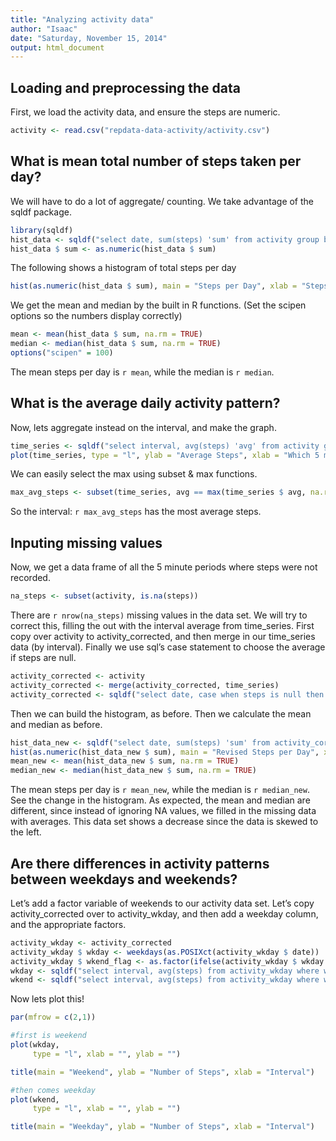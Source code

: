 ```yaml
---
title: "Analyzing activity data"
author: "Isaac"
date: "Saturday, November 15, 2014"
output: html_document
---
```

## Loading and preprocessing the data
First, we load the activity data, and ensure the steps are numeric.

```r
activity <- read.csv("repdata-data-activity/activity.csv")
```
## What is mean total number of steps taken per day?
We will have to do a lot of aggregate/ counting. We take advantage of the sqldf package.

```r
library(sqldf)
hist_data <- sqldf("select date, sum(steps) 'sum' from activity group by date")
hist_data $ sum <- as.numeric(hist_data $ sum)
```

The following shows a histogram of total steps per day

```r
hist(as.numeric(hist_data $ sum), main = "Steps per Day", xlab = "Steps")
```

We get the mean and median by the built in R functions. (Set the scipen options so the numbers display correctly)
```r
mean <- mean(hist_data $ sum, na.rm = TRUE)
median <- median(hist_data $ sum, na.rm = TRUE)
options("scipen" = 100)
```

The mean steps per day is `r mean`, while the median is `r median`.

## What is the average daily activity pattern?
Now, lets aggregate instead on the interval, and make the graph.

```r
time_series <- sqldf("select interval, avg(steps) 'avg' from activity group by interval")
plot(time_series, type = "l", ylab = "Average Steps", xlab = "Which 5 min time interval", main = "Avg Steps for Each Interval")
```

We can easily select the max using subset & max functions.
```r
max_avg_steps <- subset(time_series, avg == max(time_series $ avg, na.rm = TRUE)) $ interval
```

So the interval: `r max_avg_steps` has the most average steps.

## Inputing missing values
Now, we get a data frame of all the 5 minute periods where steps were not recorded.
```r
na_steps <- subset(activity, is.na(steps))
```

There are `r nrow(na_steps)` missing values in the data set. We will try to correct this, filling the out with the interval average from time_series. First copy over activity to activity_corrected, and then merge in our time_series data (by interval). Finally we use sql's case statement to choose the average if steps are null.

```r
activity_corrected <- activity
activity_corrected <- merge(activity_corrected, time_series)
activity_corrected <- sqldf("select date, case when steps is null then avg else steps end 'steps', interval from activity_corrected")
```

Then we can build the histogram, as before. Then we calculate the mean and median as before.
```r
hist_data_new <- sqldf("select date, sum(steps) 'sum' from activity_corrected group by date")
hist(as.numeric(hist_data_new $ sum), main = "Revised Steps per Day", xlab = "Steps")
mean_new <- mean(hist_data_new $ sum, na.rm = TRUE)
median_new <- median(hist_data_new $ sum, na.rm = TRUE)
```

The mean steps per day is `r mean_new`, while the median is `r median_new`. See the change in the histogram. As expected, the mean and median are different, since instead of ignoring NA values, we filled in the missing data with averages. This data set shows a decrease since the data is skewed to the left.

## Are there differences in activity patterns between weekdays and weekends?
Let's add a factor variable of weekends to our activity data set. Let's copy activity_corrected over to activity_wkday, and then add a weekday column, and the appropriate factors.
```r
activity_wkday <- activity_corrected
activity_wkday $ wkday <- weekdays(as.POSIXct(activity_wkday $ date))
activity_wkday $ wkend_flag <- as.factor(ifelse(activity_wkday $ wkday %in% c("Saturday", "Sunday"), 1, 0))
wkday <- sqldf("select interval, avg(steps) from activity_wkday where wkend_flag = 0 group by interval")
wkend <- sqldf("select interval, avg(steps) from activity_wkday where wkend_flag = 1 group by interval")
```

Now lets plot this!
```r
par(mfrow = c(2,1))

#first is weekend
plot(wkday, 
     type = "l", xlab = "", ylab = "")

title(main = "Weekend", ylab = "Number of Steps", xlab = "Interval")

#then comes weekday
plot(wkend, 
     type = "l", xlab = "", ylab = "")

title(main = "Weekday", ylab = "Number of Steps", xlab = "Interval")
```